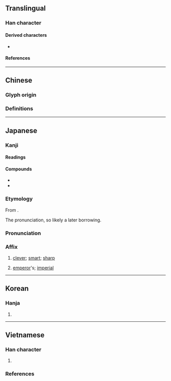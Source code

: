 {{also|睿}}
{{character info/new}}
==Translingual==

===Han character===
{{Han char|rn=29|rad=又|as=14|sn=16|four=27640|canj=YUE|ids=⿰睿又}}

====Derived characters====
* {{l|mul|[[𧾩]], [[𡓝]]}}

====References====
{{Han ref|kx=0167.040|dkj=03214|dj=0379.030|hdz=10402.020|uh=53E1}}

----

==Chinese==

===Glyph origin===
{{Han etym}}

===Definitions===
{{zh-see|睿|v}}

----

==Japanese==

===Kanji===
{{ja-kanji|grade=|rs=又14}}

====Readings====
{{ja-readings
|on=えい
|kun=かしこ-い
}}

====Compounds====
{{der-top3|Compounds}}
* {{ja-r|叡%智|えい%ち}}
* {{ja-r|比%叡%山|ひ%えい%ざん}}
{{der-bottom}}

===Etymology===
{{ja-kanjitab|えい|yomi=kanon}}
From {{der|ja|ltc|sort=えい|-}} {{ltc-l|叡}}.

The {{ja-l|漢音|kan'on}} pronunciation, so likely a later borrowing.

===Pronunciation===
{{ja-pron|えい|y=kanon}}

===Affix===
{{ja-pos|affix|えい}}

# [[clever]]; [[smart]]; [[sharp]]
# {{lb|ja|prefix}} [[emperor]]'s; [[imperial]]

----

==Korean==

===Hanja===
{{ko-hanja/new|예}}

# {{defn|lang=ko|sort=又14}}

----

==Vietnamese==

===Han character===
{{vi-readings|sort=又14
|hanviet=duệ-gdhn
|phienthiet=俞芮 dũ nhuế
}}

# {{defn|lang=vi|sort=又14}}

===References===
<references/>